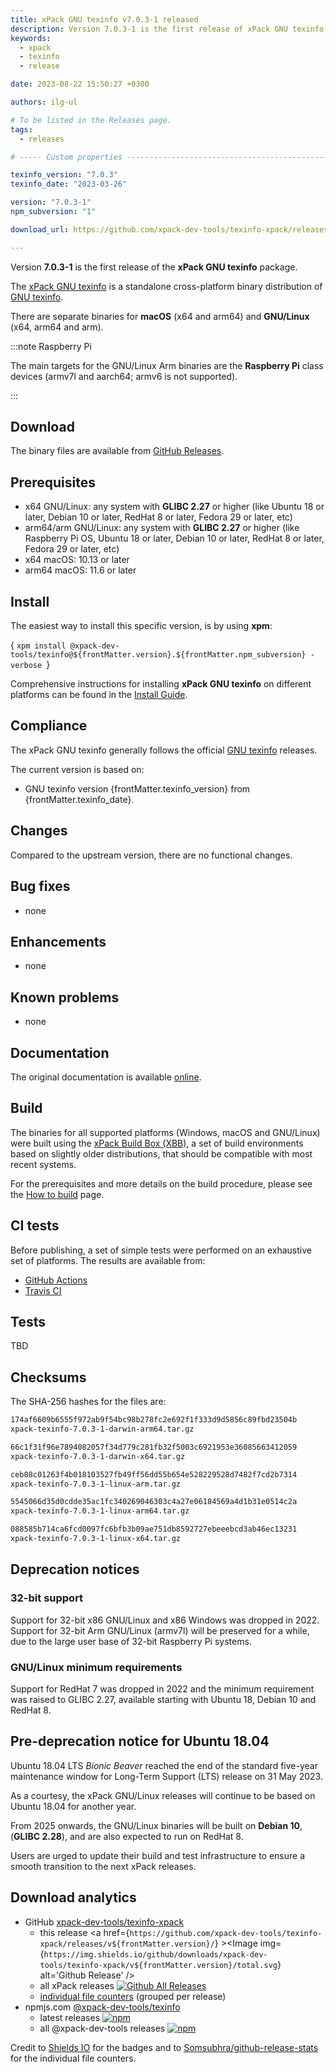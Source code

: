 ```yaml
---
title: xPack GNU texinfo v7.0.3-1 released
description: Version 7.0.3-1 is the first release of xPack GNU texinfo.
keywords:
  - xpack
  - texinfo
  - release

date: 2023-08-22 15:50:27 +0300

authors: ilg-ul

# To be listed in the Releases page.
tags:
  - releases

# ----- Custom properties -----------------------------------------------------

texinfo_version: "7.0.3"
texinfo_date: "2023-03-26"

version: "7.0.3-1"
npm_subversion: "1"

download_url: https://github.com/xpack-dev-tools/texinfo-xpack/releases/tag/v7.0.3-1/

---
```


<head>
  <title>{frontMatter.title}</title>
  <meta property="og:title" content={frontMatter.title} />
</head>

Version **7.0.3-1** is the first release of the **xPack GNU texinfo** package.

<!-- truncate -->


The [xPack GNU texinfo](https://xpack-dev-tools.github.io/texinfo-xpack/)
is a standalone cross-platform binary distribution of
[GNU texinfo](https://www.gnu.org/software/texinfo/).

There are separate binaries for
**macOS** (x64 and arm64)
and **GNU/Linux** (x64, arm64 and arm).

:::note Raspberry Pi

The main targets for the GNU/Linux Arm
binaries are the **Raspberry Pi** class devices (armv7l and aarch64;
armv6 is not supported).

:::

## Download

The binary files are available from <a href={frontMatter.download_url}>GitHub Releases</a>.

## Prerequisites

- x64 GNU/Linux: any system with **GLIBC 2.27** or higher
  (like Ubuntu 18 or later, Debian 10 or later, RedHat 8 or later,
  Fedora 29 or later, etc)
- arm64/arm GNU/Linux: any system with **GLIBC 2.27** or higher
  (like Raspberry Pi OS, Ubuntu 18 or later, Debian 10 or later, RedHat 8 or later,
  Fedora 29 or later, etc)
- x64 macOS: 10.13 or later
- arm64 macOS: 11.6 or later

## Install

The easiest way to install this specific version, is by using **xpm**:

<CodeBlock language="console"> {
`xpm install @xpack-dev-tools/texinfo@${frontMatter.version}.${frontMatter.npm_subversion} -verbose
`} </CodeBlock>

Comprehensive instructions for installing **xPack GNU texinfo** on different platforms
can be found in the [Install Guide](/docs/install/).

## Compliance

The xPack GNU texinfo generally follows the official
[GNU texinfo](https://www.gnu.org/software/texinfo/) releases.

The current version is based on:

- GNU texinfo version {frontMatter.texinfo_version}
from {frontMatter.texinfo_date}.

## Changes

Compared to the upstream version, there are no functional changes.

## Bug fixes

- none

## Enhancements

- none

## Known problems

- none

## Documentation

The original documentation is available
[online](https://www.gnu.org/software/texinfo/manual/).

## Build

The binaries for all supported platforms
(Windows, macOS and GNU/Linux) were built using the
[xPack Build Box (XBB)](https://xpack.github.io/xbb/), a set
of build environments based on slightly older distributions, that should be
compatible with most recent systems.

For the prerequisites and more details on the build procedure, please see the
[How to build](https://github.com/xpack-dev-tools/texinfo-xpack/blob/xpack/README-MAINTAINER.md) page.

## CI tests

Before publishing, a set of simple tests were performed on an exhaustive
set of platforms. The results are available from:

- [GitHub Actions](https://github.com/xpack-dev-tools/texinfo-xpack/actions/)
- [Travis CI](https://app.travis-ci.com/github/xpack-dev-tools/texinfo-xpack/builds/)

## Tests

TBD

## Checksums

The SHA-256 hashes for the files are:

```txt
174af6609b6555f972ab9f54bc98b278fc2e692f1f333d9d5856c89fbd23504b
xpack-texinfo-7.0.3-1-darwin-arm64.tar.gz

66c1f31f96e7894082057f34d779c281fb32f5003c6921953e36085663412059
xpack-texinfo-7.0.3-1-darwin-x64.tar.gz

ceb08c01263f4b018103527fb49ff56dd55b654e528229528d7482f7cd2b7314
xpack-texinfo-7.0.3-1-linux-arm.tar.gz

5545066d35d0cdde35ac1fc340269046303c4a27e06184569a4d1b31e0514c2a
xpack-texinfo-7.0.3-1-linux-arm64.tar.gz

088585b714ca6fcd0097fc6bfb3b09ae751db8592727ebeeebcd3ab46ec13231
xpack-texinfo-7.0.3-1-linux-x64.tar.gz

```

## Deprecation notices

### 32-bit support

Support for 32-bit x86 GNU/Linux and x86 Windows was
dropped in 2022. Support for 32-bit Arm GNU/Linux (armv7l) will be preserved
for a while, due to the large user base of 32-bit Raspberry Pi systems.

### GNU/Linux minimum requirements

Support for RedHat 7 was dropped in 2022 and the
minimum requirement was raised to GLIBC 2.27, available starting
with Ubuntu 18, Debian 10 and RedHat 8.

## Pre-deprecation notice for Ubuntu 18.04

Ubuntu 18.04 LTS _Bionic Beaver_ reached the end of the standard five-year
maintenance window for Long-Term Support (LTS) release on 31 May 2023.

As a courtesy, the xPack GNU/Linux releases will continue to be based on
Ubuntu 18.04 for another year.

From 2025 onwards, the GNU/Linux binaries will be built on **Debian 10**,
(**GLIBC 2.28**), and are also expected to run on RedHat 8.

Users are urged to update their build and test infrastructure to
ensure a smooth transition to the next xPack releases.

## Download analytics

- GitHub [xpack-dev-tools/texinfo-xpack](https://github.com/xpack-dev-tools/texinfo-xpack/)
  - this release <a href={`https://github.com/xpack-dev-tools/texinfo-xpack/releases/v${frontMatter.version}/`} ><Image img={`https://img.shields.io/github/downloads/xpack-dev-tools/texinfo-xpack/v${frontMatter.version}/total.svg`} alt='Github Release' /></a>
  - all xPack releases [![Github All Releases](https://img.shields.io/github/downloads/xpack-dev-tools/texinfo-xpack/total.svg)](https://github.com/xpack-dev-tools/texinfo-xpack/releases/)
  - [individual file counters](https://somsubhra.github.io/github-release-stats/?username=xpack-dev-tools&repository=texinfo-xpack) (grouped per release)
- npmjs.com [@xpack-dev-tools/texinfo](https://www.npmjs.com/package/@xpack-dev-tools/texinfo)
  - latest releases [![npm](https://img.shields.io/npm/dw/@xpack-dev-tools/texinfo.svg)](https://www.npmjs.com/package/@xpack-dev-tools/texinfo/)
  - all @xpack-dev-tools releases [![npm](https://img.shields.io/npm/dt/@xpack-dev-tools/texinfo.svg)](https://www.npmjs.com/package/@xpack-dev-tools/texinfo/)

Credit to [Shields IO](https://shields.io) for the badges and to
[Somsubhra/github-release-stats](https://github.com/Somsubhra/github-release-stats)
for the individual file counters.
